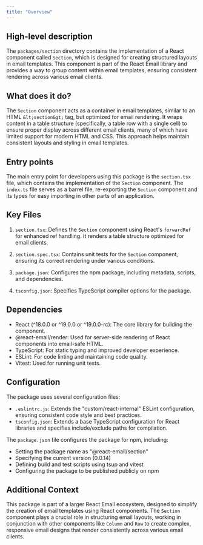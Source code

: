 ```yaml
---
title: "Overview"
---
```


## High-level description
The `packages/section` directory contains the implementation of a React component called `Section`, which is designed for creating structured layouts in email templates. This component is part of the React Email library and provides a way to group content within email templates, ensuring consistent rendering across various email clients.

## What does it do?
The `Section` component acts as a container in email templates, similar to an HTML `&lt;section&gt;` tag, but optimized for email rendering. It wraps content in a table structure (specifically, a table row with a single cell) to ensure proper display across different email clients, many of which have limited support for modern HTML and CSS. This approach helps maintain consistent layouts and styling in email templates.

## Entry points
The main entry point for developers using this package is the `section.tsx` file, which contains the implementation of the `Section` component. The `index.ts` file serves as a barrel file, re-exporting the `Section` component and its types for easy importing in other parts of an application.

## Key Files
1. `section.tsx`: Defines the `Section` component using React's `forwardRef` for enhanced ref handling. It renders a table structure optimized for email clients.

2. `section.spec.tsx`: Contains unit tests for the `Section` component, ensuring its correct rendering under various conditions.

3. `package.json`: Configures the npm package, including metadata, scripts, and dependencies.

4. `tsconfig.json`: Specifies TypeScript compiler options for the package.

## Dependencies
- React (^18.0.0 or ^19.0.0 or ^19.0.0-rc): The core library for building the component.
- @react-email/render: Used for server-side rendering of React components into email-safe HTML.
- TypeScript: For static typing and improved developer experience.
- ESLint: For code linting and maintaining code quality.
- Vitest: Used for running unit tests.

## Configuration
The package uses several configuration files:
- `.eslintrc.js`: Extends the "custom/react-internal" ESLint configuration, ensuring consistent code style and best practices.
- `tsconfig.json`: Extends a base TypeScript configuration for React libraries and specifies include/exclude paths for compilation.

The `package.json` file configures the package for npm, including:
- Setting the package name as "@react-email/section"
- Specifying the current version (0.0.14)
- Defining build and test scripts using tsup and vitest
- Configuring the package to be published publicly on npm

## Additional Context
This package is part of a larger React Email ecosystem, designed to simplify the creation of email templates using React components. The `Section` component plays a crucial role in structuring email layouts, working in conjunction with other components like `Column` and `Row` to create complex, responsive email designs that render consistently across various email clients.